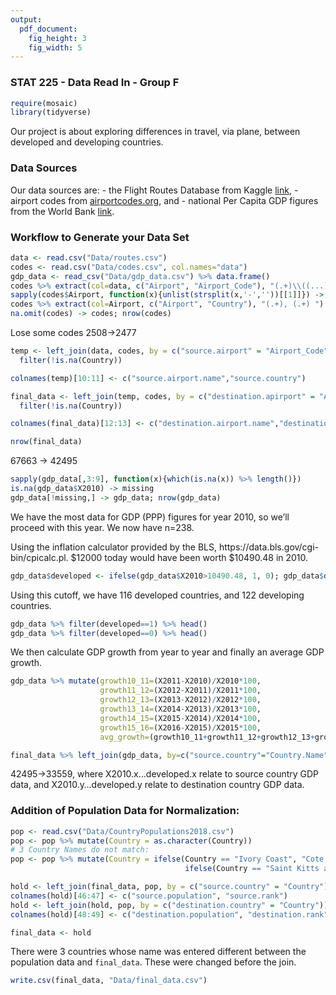 ```yaml
---
output:
  pdf_document:
    fig_height: 3
    fig_width: 5
---
```

### STAT 225 - Data Read In - Group F

```r
require(mosaic)
library(tidyverse)
```

Our project is about exploring differences in  travel, via  plane, between developed and developing  countries.

### Data Sources

Our data sources are: 
- the Flight Routes Database from Kaggle [link](kaggle.com/open-flights/flight-route-database),
- airport codes from [airportcodes.org](airportcodes.org), and
- national Per Capita GDP figures from the World Bank [link](data.worldbank.org/indicator/NY.GDP.PCAP.PP.CD).

### Workflow to Generate your Data Set

```r
data <- read.csv("Data/routes.csv")
codes <- read.csv("Data/codes.csv", col.names="data")
gdp_data <- read_csv("Data/gdp_data.csv") %>% data.frame()
codes %>% extract(col=data, c("Airport", "Airport_Code"), "(.+)\\((...)\\)") -> codes
sapply(codes$Airport, function(x){unlist(strsplit(x,'-',''))[[1]]}) -> codes$Airport
codes %>% extract(col=Airport, c("Airport", "Country"), "(.+), (.+) ") -> codes
na.omit(codes) -> codes; nrow(codes)
```

Lose some codes 2508->2477

```r
temp <- left_join(data, codes, by = c("source.airport" = "Airport_Code")) %>%
  filter(!is.na(Country))

colnames(temp)[10:11] <- c("source.airport.name","source.country")

final_data <- left_join(temp, codes, by = c("destination.apirport" = "Airport_Code")) %>% 
  filter(!is.na(Country))

colnames(final_data)[12:13] <- c("destination.airport.name","destination.country")

nrow(final_data)
```

67663 -> 42495

```r
sapply(gdp_data[,3:9], function(x){which(is.na(x)) %>% length()})
is.na(gdp_data$X2010) -> missing
gdp_data[!missing,] -> gdp_data; nrow(gdp_data)
```

We have the most data for GDP  (PPP) figures for year 2010, so we'll proceed with this year. We now have n=238.

Using the inflation calculator provided by the BLS, https://data.bls.gov/cgi-bin/cpicalc.pl. \$12000 today would have been worth \$10490.48 in 2010.

```r
gdp_data$developed <- ifelse(gdp_data$X2010>10490.48, 1, 0); gdp_data$developed %>% table()
```

Using this cutoff, we have 116 developed countries, and 122 developing countries.

```r
gdp_data %>% filter(developed==1) %>% head()
gdp_data %>% filter(developed==0) %>% head()
```

We then calculate GDP growth from year to year and finally an average GDP growth.

```r
gdp_data %>% mutate(growth10_11=(X2011-X2010)/X2010*100,
                    growth11_12=(X2012-X2011)/X2011*100,
                    growth12_13=(X2013-X2012)/X2012*100,
                    growth13_14=(X2014-X2013)/X2013*100,
                    growth14_15=(X2015-X2014)/X2014*100,
                    growth15_16=(X2016-X2015)/X2015*100,
                    avg_growth=(growth10_11+growth11_12+growth12_13+growth13_14+growth14_15+growth15_16)/6) -> gdp_data
```

```r
final_data %>% left_join(gdp_data, by=c("source.country"="Country.Name")) %>% filter(!is.na(Country.Code)) %>% left_join(gdp_data, by=c("destination.country"="Country.Name")) %>% filter(!is.na(Country.Code.y)) -> final_data; nrow(final_data)
```

42495->33559, where X2010.x...developed.x relate to source country GDP data, and X2010.y...developed.y relate to destination country GDP data.

### Addition of Population Data for Normalization:

```r
pop <- read.csv("Data/CountryPopulations2018.csv")
pop <- pop %>% mutate(Country = as.character(Country))
# 3 Country Names do not match:
pop <- pop %>% mutate(Country = ifelse(Country == "Ivory Coast", "Cote d'Ivoire",
                                       ifelse(Country == "Saint Kitts and Nevis", "St. Kitts and Nevis", ifelse(Country == "Saint Lucia", "St. Lucia", Country))))

hold <- left_join(final_data, pop, by = c("source.country" = "Country"))
colnames(hold)[46:47] <- c("source.population", "source.rank")
hold <- left_join(hold, pop, by = c("destination.country" = "Country"))
colnames(hold)[48:49] <- c("destination.population", "destination.rank")

final_data <- hold


```


There were 3 countries whose name was entered different between the population data and `final_data`. These were changed before the join.


```r
write.csv(final_data, "Data/final_data.csv")
```

